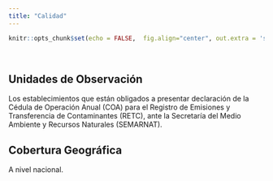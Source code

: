 ```yaml
---
title: "Calidad"
--- 
```


```r
knitr::opts_chunk$set(echo = FALSE,  fig.align="center", out.extra = 'style="display:block; margin:auto;"')
```

<div class=text-justify>

<br/>

## Unidades de Observación

Los establecimientos que están obligados a presentar declaración de la Cédula de Operación Anual (COA) para el Registro de Emisiones y Transferencia de Contaminantes (RETC), ante la Secretaría del Medio Ambiente y Recursos Naturales (SEMARNAT).

## Cobertura Geográfica
A nivel nacional.
